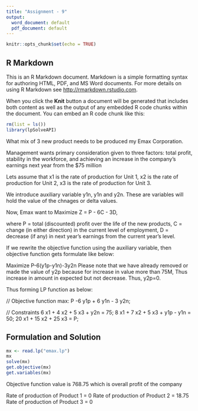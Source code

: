 ---
title: "Assignment - 9"
output:
  word_document: default
  pdf_document: default
---

```{r setup, include=FALSE}
knitr::opts_chunk$set(echo = TRUE)
```

## R Markdown

This is an R Markdown document. Markdown is a simple formatting syntax for authoring HTML, PDF, and MS Word documents. For more details on using R Markdown see <http://rmarkdown.rstudio.com>.

When you click the **Knit** button a document will be generated that includes both content as well as the output of any embedded R code chunks within the document. You can embed an R code chunk like this:

```{r}
rm(list = ls())
library(lpSolveAPI)
```
What mix of 3 new product needs to be produced my Emax Corporation.

Management wants primary consideration given to three factors: total profit, stability in the
workforce, and achieving an increase in the company’s earnings next year from the $75 million

Lets assume that x1 is the rate of production for Unit 1, x2 is the rate of production for Unit 2, x3 is the rate of production for Unit 3.

We introduce auxiliary variable y1n, y1n and y2n. These are variables will hold the value of the chnages or delta values. 

Now, Emax want to Maximize Z = P - 6C - 3D, 

where
P = total (discounted) profit over the life of the new products,
C = change (in either direction) in the current level of employment,
D = decrease (if any) in next year’s earnings from the current year’s level.

If we rewrite the objective function using the auxiliary variable, then objective function gets formulate like below:

Maximize P-6(y1p-y1n)-3y2n
Please note that we have already removed or made the value of y2p because for increase in value more than 75M, Thus increase in amount in expected but not decrease. Thus, y2p=0. 


Thus forming LP function as below: 

// Objective function
max: P -6 y1p + 6 y1n - 3 y2n;

// Constraints
6 x1 + 4 x2 + 5 x3 + y2n = 75;
8 x1 + 7 x2 + 5 x3 + y1p - y1n = 50;
20 x1 + 15 x2 + 25 x3 = P;


## Formulation and Solution

```{r}
mx <- read.lp("emax.lp")
mx
solve(mx)
get.objective(mx)
get.variables(mx)
```
Objective function value is 768.75 which is overall profit of the company 

Rate of production of Product 1 = 0
Rate of production of Product 2 = 18.75
Rate of production of Product 3 = 0

